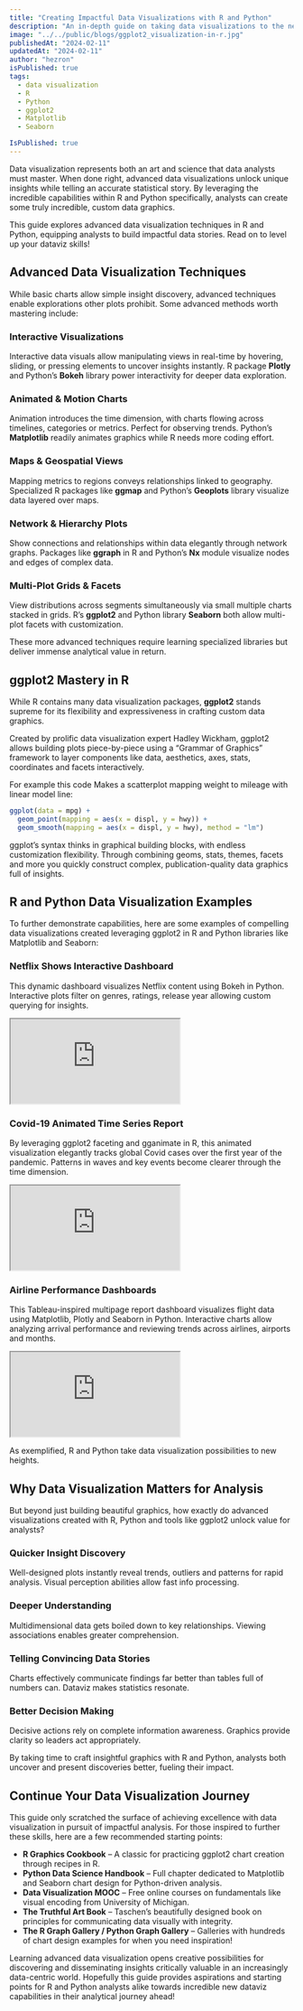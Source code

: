 ```yaml
---
title: "Creating Impactful Data Visualizations with R and Python" 
description: "An in-depth guide on taking data visualizations to the next level leveraging capabilities like ggplot2 in R and Python's Matplotlib and Seaborn libraries. Includes advanced visualization techniques with code examples."
image: "../../public/blogs/ggplot2_visualization-in-r.jpg"
publishedAt: "2024-02-11"
updatedAt: "2024-02-11"
author: "hezron"
isPublished: true
tags:
  - data visualization
  - R
  - Python
  - ggplot2
  - Matplotlib
  - Seaborn

IsPublished: true
---
```




Data visualization represents both an art and science that data analysts must master. When done right, advanced data visualizations unlock unique insights while telling an accurate statistical story. By leveraging the incredible capabilities within R and Python specifically, analysts can create some truly incredible, custom data graphics.

This guide explores advanced data visualization techniques in R and Python, equipping analysts to build impactful data stories. Read on to level up your dataviz skills!

## Advanced Data Visualization Techniques 

While basic charts allow simple insight discovery, advanced techniques enable explorations other plots prohibit. Some advanced methods worth mastering include:

### Interactive Visualizations

Interactive data visuals allow manipulating views in real-time by hovering, sliding, or pressing elements to uncover insights instantly. R package **Plotly** and Python’s **Bokeh** library power interactivity for deeper data exploration.

### Animated & Motion Charts  

Animation introduces the time dimension, with charts flowing across timelines, categories or metrics. Perfect for observing trends. Python’s **Matplotlib** readily animates graphics while R needs more coding effort.

### Maps & Geospatial Views

Mapping metrics to regions conveys relationships linked to geography. Specialized R packages like **ggmap** and Python’s **Geoplots** library visualize data layered over maps.

### Network & Hierarchy Plots 

Show connections and relationships within data elegantly through network graphs. Packages like **ggraph** in R and Python’s **Nx** module visualize nodes and edges of complex data.

### Multi-Plot Grids & Facets

View distributions across segments simultaneously via small multiple charts stacked in grids. R’s **ggplot2** and Python library **Seaborn** both allow multi-plot facets with customization. 

These more advanced techniques require learning specialized libraries but deliver immense analytical value in return.

## ggplot2 Mastery in R 

While R contains many data visualization packages, **ggplot2** stands supreme for its flexibility and expressiveness in crafting custom data graphics.

Created by prolific data visualization expert Hadley Wickham, ggplot2 allows building plots piece-by-piece using a “Grammar of Graphics” framework to layer components like data, aesthetics, axes, stats, coordinates and facets interactively.

For example this code Makes a scatterplot mapping weight to mileage with linear model line:

```r
ggplot(data = mpg) + 
  geom_point(mapping = aes(x = displ, y = hwy)) +
  geom_smooth(mapping = aes(x = displ, y = hwy), method = "lm")
```

ggplot’s syntax thinks in graphical building blocks, with endless customization flexibility. Through combining geoms, stats, themes, facets and more you quickly construct complex, publication-quality data graphics full of insights.

## R and Python Data Visualization Examples

To further demonstrate capabilities, here are some examples of compelling data visualizations created leveraging ggplot2 in R and Python libraries like Matplotlib and Seaborn:

### Netflix Shows Interactive Dashboard

This dynamic dashboard visualizes Netflix content using Bokeh in Python. Interactive plots filter on genres, ratings, release year allowing custom querying for insights.

<div style={{ position: 'relative', paddingBottom: '56.25%', height: 0, overflow: 'hidden' }}>
  <iframe src='https://www.youtube.com/embed/g1KsKFmX3PY' style={{ position: 'absolute', top: 0, left: 0, width: '100%', height: '100%', border: 0 }} allowFullScreen title='Video'></iframe>
</div>


### Covid-19 Animated Time Series Report   

By leveraging ggplot2 faceting and gganimate in R, this animated visualization elegantly tracks global Covid cases over the first year of the pandemic. Patterns in waves and key events become clearer through the time dimension.

<div style={{ position: 'relative', paddingBottom: '56.25%', height: 0, overflow: 'hidden' }}>
  <iframe src='https://www.youtube.com/embed/j-1eD_vkzIE' style={{ position: 'absolute', top: 0, left: 0, width: '100%', height: '100%', border: 0 }} allowFullScreen title='Video'></iframe>
</div>



### Airline Performance Dashboards

This Tableau-inspired multipage report dashboard visualizes flight data using Matplotlib, Plotly and Seaborn in Python. Interactive charts allow analyzing arrival performance and reviewing trends across airlines, airports and months.

<div style={{ position: 'relative', paddingBottom: '56.25%', height: 0, overflow: 'hidden' }}>
  <iframe src='https://www.youtube.com/embed/6gDRAf72xos' style={{ position: 'absolute', top: 0, left: 0, width: '100%', height: '100%', border: 0 }} allowFullScreen title='Video'></iframe>
</div>



As exemplified, R and Python take data visualization possibilities to new heights.

## Why Data Visualization Matters for Analysis

But beyond just building beautiful graphics, how exactly do advanced visualizations created with R, Python and tools like ggplot2 unlock value for analysts?

### Quicker Insight Discovery  

Well-designed plots instantly reveal trends, outliers and patterns for rapid analysis. Visual perception abilities allow fast info processing.

### Deeper Understanding 

Multidimensional data gets boiled down to key relationships. Viewing associations enables greater comprehension.

### Telling Convincing Data Stories   

Charts effectively communicate findings far better than tables full of numbers can. Dataviz makes statistics resonate.

### Better Decision Making

Decisive actions rely on complete information awareness. Graphics provide clarity so leaders act appropriately.  

By taking time to craft insightful graphics with R and Python, analysts both uncover and present discoveries better, fueling their impact.

## Continue Your Data Visualization Journey

This guide only scratched the surface of achieving excellence with data visualization in pursuit of impactful analysis. For those inspired to further these skills, here are a few recommended starting points:

- **R Graphics Cookbook** – A classic for practicing ggplot2 chart creation through recipes in R.  
- **Python Data Science Handbook** – Full chapter dedicated to Matplotlib and Seaborn chart design for Python-driven analysis.
- **Data Visualization MOOC** – Free online courses on fundamentals like visual encoding from University of Michigan.
- **The Truthful Art Book** – Taschen’s beautifully designed book on principles for communicating data visually with integrity. 
- **The R Graph Gallery / Python Graph Gallery** – Galleries with hundreds of chart design examples for when you need inspiration!

Learning advanced data visualization opens creative possibilities for discovering and disseminating insights critically valuable in an increasingly data-centric world. Hopefully this guide provides aspirations and starting points for R and Python analysts alike towards incredible new dataviz capabilities in their analytical journey ahead!
